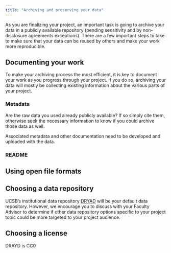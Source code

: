 ```yaml
---
title: "Archiving and preserving your data"
---
```



As you are finalizing your project, an important task is going to archive your data in a publicly available repository (pending sensitivity and by non-disclosure agreements exceptions). There are a few important steps to take to make sure that your data can be reused by others and make your work more reproducible.


## Documenting your work

To make your archiving process the most efficient, it is key to document your work as you progress through your project. If you do so, archiving your data will mostly be collecting existing information about the various parts of your project.

### Metadata

Are the raw data you used already publicly available? If so simply cite them, otherwise seek the necessary information to know if you could archive those data as well.


Associated metadata and other documentation need to be developed and uploaded with the data.


### README


## Using open file formats



## Choosing a data repository

UCSB's institutional data repository [DRYAD](https://datadryad.org/stash) will be your default data repository. However, we encourage you to discuss with your Faculty Advisor to determine if other data repository options specific to your project topic could be more targeted to your project audience. 



## Choosing a license

DRAYD is CC0



